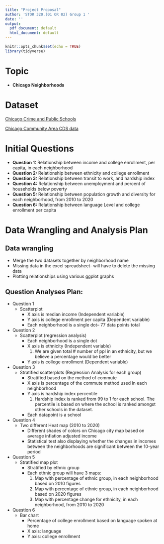 ```yaml
---
title: "Project Proposal"
author: 'STOR 320.(01 OR 02) Group 1 '
date: ''
output:
  pdf_document: default
  html_document: default
---
```


```r
knitr::opts_chunk$set(echo = TRUE)
library(tidyverse)
```
# Topic
- **Chicago Neighborhoods**

# Dataset

[Chicago Crime and Public Schools](https://www.kaggle.com/ortizmacleod/ibm-sql-course-chicago-crime-and-public-schools)

[Chicago Community Area CDS data](https://datahub.cmap.illinois.gov/dataset/1d2dd970-f0a6-4736-96a1-3caeb431f5e4/resource/8c4e096e-c90c-4bef-9cf1-9028d094296e/download/ReferenceCCAProfiles20142018.csv)

# Initial Questions

- **Question 1:** 
Relationship between income and college enrollment, per capita, in each neighborhood
- **Question 2:**
Relationship between ethnicity and college enrollment
- **Question 3:**
Relationship between transit to work, and hardship index
- **Question 4:**
Relationship between unemployment and percent of households below poverty
- **Question 5:**
Relationship between population growth and diversity for each neighborhood, from 2010 to 2020
- **Question 6:**
Relationship between language Level and college enrollment per capita


# Data Wrangling and Analysis Plan

## Data wrangling
* Merge the two datasets together by neighborhood name
* Missing data in the excel spreadsheet- will have to delete the missing data
* Plotting relationships using various ggplot graphs


## Question Analyses Plan:
* Question 1
    + Scatterplot  
        - X axis is median income (Independent variable)  
        - Y axis is college enrollment per capita (Dependent variable)  
        - Each neighborhood is a single dot-- 77 data points total  
* Question 2  
    + Scatterplot (regression analysis)  
        - Each neighborhood is a single dot  
        - X axis is ethnicity (Independent variable)  
            1. We are given total # number of ppl in an ethnicity, but we believe a percentage would be better
        - Y axis is college enrollment (Dependent variable)  
* Question 3  
    + Stratified scatterplots (Regression Analysis for each group)  
        - Stratified based on the method of commute  
        - X axis is percentage of the commute method used in each neighborhood  
        - Y axis is hardship index percentile  
            1. Hardship index is ranked from 99 to 1 for each school. The percentile is based on where the school is ranked amongst other schools in the dataset.
        - Each datapoint is a school
* Question 4
    + Two different Heat map (2010 to 2020)
        - Different shades of colors on Chicago city map based on average inflation adjusted income  
        - Statistical test also displaying whether the changes in incomes between the neighborhoods are significant between the 10-year period 
        
* Question 5
    + Stratified map plot
        - Stratified by ethnic group
        - Each ethnic group will have 3 maps: 
            1. Map with percentage of ethnic group, in each neighborhood based on 2010 figures
            2. Map with percentage of ethnic group, in each neighborhood based on 2020 figures
            3. Map with percentage change for ethnicity, in each neighborhood, from 2010 to 2020 
            
* Question 6 
    + Bar chart
        - Percentage of college enrollment based on language spoken at home
        - X axis: language
        - Y axis: college enrollment 

